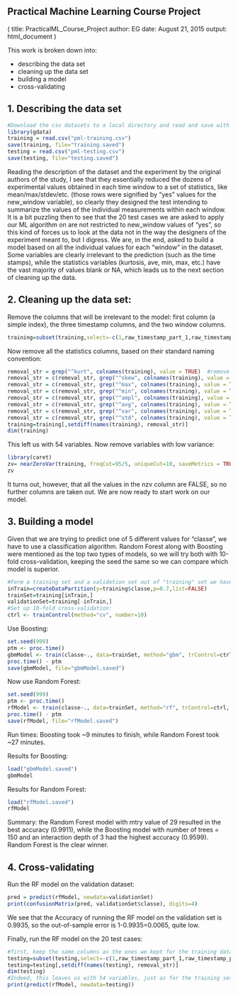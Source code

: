 Practical Machine Learning Course Project
---
( title: PracticalML_Course_Project
author: EG
date: August 21, 2015
output: html_document )

This work is broken down into:  

- describing the data set
- cleaning up the data set
- building a model
- cross-validating

1. Describing the data set
---
```r
#Download the csv datasets to a local directory and read and save with the following commands:
library(gdata)
training = read.csv("pml-training.csv")
save(training, file="training.saved")
testing = read.csv("pml-testing.csv")
save(testing, file="testing.saved")
```
Reading the description of the dataset and the experiment by the original authors of the study, I see that they essentially reduced the dozens of experimental values obtained in each time window to a set of statistics, like mean/max/stdev/etc. (those rows were signified by "yes" values for the new_window variable), so clearly they designed the test intending to summarize the values of the individual measurements within each window.  It is a bit puzzling then to see that the 20 test cases we are asked to apply our ML algorithm on are not restricted to new_window values of "yes", so this kind of forces us to look at the data not in the way the designers of the experiment meant to, but I digress.  We are, in the end, asked to build a model based on all the individual values for each "window" in the dataset. Some variables are clearly irrelevant to the prediction (such as the time stamps), while the statistics variables (kurtosis, ave, min, max, etc.) have the vast majority of values blank or NA, which leads us to the next section of cleaning up the data.

2. Cleaning up the data set:
---
Remove the columns that will be irrelevant to the model: first column (a simple index), the three timestamp columns, and the two window columns.
```r
training=subset(training,select=-c(1,raw_timestamp_part_1,raw_timestamp_part_2,cvtd_timestamp,new_window,num_window))
```
Now remove all the statistics columns, based on their standard naming convention:
```r
removal_str = grep("^kurt", colnames(training), value = TRUE)  #remove kurtosis* variables
removal_str = c(removal_str, grep("^skew", colnames(training), value = TRUE))  #remove skewness* variables
removal_str = c(removal_str, grep("^max", colnames(training), value = TRUE))  #remove max* variables
removal_str = c(removal_str, grep("^min", colnames(training), value = TRUE))  #remove min* variables
removal_str = c(removal_str, grep("^ampl", colnames(training), value = TRUE))  #remove ampl* variables
removal_str = c(removal_str, grep("^avg", colnames(training), value = TRUE))  #remove avg* variables
removal_str = c(removal_str, grep("^var", colnames(training), value = TRUE))  #remove var* variables
removal_str = c(removal_str, grep("^std", colnames(training), value = TRUE))  #remove stddev* variables
training=training[,setdiff(names(training), removal_str)]
dim(training)  
```
This left us with 54 variables. Now remove variables with low variance:
```r
library(caret)
zv= nearZeroVar(training, freqCut=95/5, uniqueCut=10, saveMetrics = TRUE)
zv
```
It turns out, however, that all the values in the nzv column are FALSE, so no further columns are taken out. We are now ready to start work on our model.

3. Building a model
---
Given that we are trying to predict one of 5 different values for "classe", we have to use a classification algorithm. Random Forest along with Boosting were mentioned as the top two types of models, so we will try both with 10-fold cross-validation, keeping the seed the same so we can compare which model is superior.
```r
#Form a training set and a validation set out of "training" set we have, recommendation from the course material was to use 60% training, 20% validation, and 20% testing, given that in our case the testing subset is separate,we will use 70% training and 30% validation:
inTrain=createDataPartition(y=training$classe,p=0.7,list=FALSE)
trainSet=training[inTrain,]
validationSet=training[-inTrain,]
#Set up 10-fold cross-validation:
ctrl <- trainControl(method="cv", number=10)
```
Use Boosting:
```r
set.seed(999)
ptm <- proc.time()
gbmModel <- train(classe~., data=trainSet, method="gbm", trControl=ctrl, verbose=FALSE)
proc.time() - ptm
save(gbmModel, file="gbmModel.saved")
```
Now use Random Forest: 
```r
set.seed(999)
ptm <- proc.time()
rfModel <- train(classe~., data=trainSet, method="rf", trControl=ctrl, verbose=FALSE)
proc.time() - ptm
save(rfModel, file="rfModel.saved")
```
Run times:  Boosting took ~9 minutes to finish, while Random Forest took ~27 minutes.

Results for Boosting:
```r
load("gbmModel.saved")
gbmModel
```
Results for Random Forest:
```r
load("rfModel.saved")
rfModel
```

Summary:  the Random Forest model with mtry value of 29 resulted in the best accuracy (0.9911), while the Boosting model with number of trees = 150 and an interaction depth of 3 had the highest accuracy (0.9599). Random Forest is the clear winner.

4. Cross-validating
---
Run the RF model on the validation dataset:
```r
pred = predict(rfModel, newdata=validationSet)
print(confusionMatrix(pred, validationSet$classe), digits=4)
```
We see that the Accuracy of running the RF model on the validation set is 0.9935, so the out-of-sample error is 1-0.9935=0.0065, quite low.

Finally, run the RF model on the 20 test cases:
```r
#first, keep the same columns as the ones we kept for the training dataset:
testing=subset(testing,select=-c(1,raw_timestamp_part_1,raw_timestamp_part_2,cvtd_timestamp,new_window,num_window))
testing=testing[,setdiff(names(testing), removal_str)]  
dim(testing)  
#Indeed, this leaves us with 54 variables, just as for the training set
print(predict(rfModel, newdata=testing))
```

